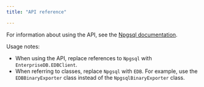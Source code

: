 ```yaml
---
title: "API reference"

---
```


<div id="api_reference" class="registered_link"></div>

For information about using the API, see the [Npgsql documentation](http://www.npgsql.org/doc/api/Npgsql.html).

Usage notes:

-   When using the API, replace references to `Npgsql` with `EnterpriseDB.EDBClient`.
-   When referring to classes, replace `Npgsql` with `EDB`. For example, use the `EDBBinaryExporter` class instead of the `NpgsqlBinaryExporter` class.
